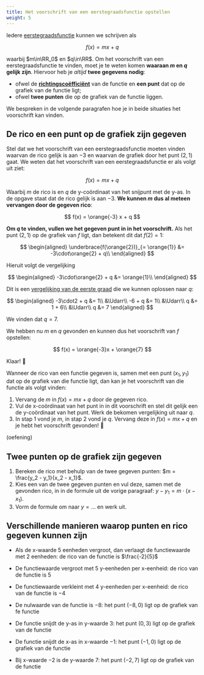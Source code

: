 ```yaml
---
title: Het voorschrift van een eerstegraadsfunctie opstellen
weight: 5
---
```


Iedere [eerstegraadsfunctie](../intro) kunnen we schrijven als

$$
f(x) = mx + q
$$

waarbij $m\in\RR_0$ en $q\in\RR$. Om het voorschrift van een eerstegraadsfunctie te vinden, moet je te weten komen **waaraan $m$ en $q$ gelijk zijn**. Hiervoor heb je *altijd* **twee gegevens nodig**:

- ofwel de **[richtingscoëfficiënt](../rico)** van de functie en **een punt** dat op de grafiek van de functie ligt;
- ofwel **twee punten** die op de grafiek van de functie liggen.

We bespreken in de volgende paragrafen hoe je in beide situaties het voorschrift kan vinden.

## De rico en een punt op de grafiek zijn gegeven

Stel dat we het voorschrift van een eerstegraadsfunctie moeten vinden waarvan de rico gelijk is aan $-3$ en waarvan de grafiek door het punt $(2, 1)$ gaat. We weten dat het voorschrift van een eerstegraadsfunctie er als volgt uit ziet:

$$
f(x) = mx + q
$$

Waarbij $m$ de rico is en $q$ de y-coördinaat van het snijpunt met de y-as. In de opgave staat dat de rico gelijk is aan $-3$. **We kunnen $m$ dus al meteen vervangen door de gegeven rico**:

$$
f(x) = \orange{-3} x + q
$$

**Om $q$ te vinden, vullen we het gegeven punt in in het voorschrift.** Als het punt $(2, 1)$ op de grafiek van $f$ ligt, dan betekent dit dat $f(2)=1$:

$$
\begin{aligned}
\underbrace{f(\orange{2})}_{= \orange{1}} &= -3\cdot\orange{2} + q\\
\end{aligned}
$$

Hieruit volgt de vergelijking

$$
\begin{aligned}
-3\cdot\orange{2} + q &= \orange{1}\\
\end{aligned}
$$

Dit is een [vergelijking van de eerste graad](../../1g_vgl/intro) die we kunnen oplossen naar $q$:

$$
\begin{aligned}
-3\cdot2 + q &= 1\\
&\Udarr\\
-6 + q &= 1\\
&\Udarr\\
q &= 1 + 6\\
&\Udarr\\
q &= 7
\end{aligned}
$$

We vinden dat $q=7$.

We hebben nu $m$ en $q$ gevonden en kunnen dus het voorschrift van $f$ opstellen:

$$
f(x) = \orange{-3}x + \orange{7}
$$

Klaar! 🥳

Wanneer de rico van een functie gegeven is, samen met een punt $(x_1, y_1)$ dat op de grafiek van die functie ligt, dan kan je het voorschrift van die functie als volgt vinden:

1. Vervang de $m$ in $f(x) = mx + q$ door de gegeven rico.
2. Vul de x-coördinaat van het punt in in dit voorschrift en stel dit gelijk een de y-coördinaat van het punt. Werk de bekomen vergelijking uit naar $q$.
3. In stap 1 vond je $m$, in stap 2 vond je $q$. Vervang deze in $f(x) = mx + q$ en je hebt het voorschrift gevonden! 🙌

(oefening)

## Twee punten op de grafiek zijn gegeven

1. Bereken de rico met behulp van de twee gegeven punten: $m = \frac{y_2 - y_1}{x_2 - x_1}$.
2. Kies een van de twee gegeven punten en vul deze, samen met de gevonden rico, in in de formule uit de vorige paragraaf: $y - y_1 = m\cdot (x - x_1)$.
3. Vorm de formule om naar $y=\ldots$ en werk uit.

## Verschillende manieren waarop punten en rico gegeven kunnen zijn

- Als de x-waarde 5 eenheden vergroot, dan verlaagt de functiewaarde met 2 eenheden: de rico van de functie is $\frac{-2}{5}$
- De functiewaarde vergroot met $5$ y-eenheden per x-eenheid: de rico van de functie is $5$
- De functiewaarde verkleint met $4$ y-eenheden per x-eenheid: de rico van de functie is $-4$


- De nulwaarde van de functie is $-8$: het punt $(-8, 0)$ ligt op de grafiek van fe functie
- De functie snijdt de y-as in y-waarde $3$: het punt $(0, 3)$ ligt op de grafiek van de functie
- De functie snijdt de x-as in x-waarde $-1$: het punt $(-1, 0)$ ligt op de grafiek van de functie
- Bij x-waarde $-2$ is de y-waarde $7$: het punt $(-2, 7)$ ligt op de grafiek van de functie


